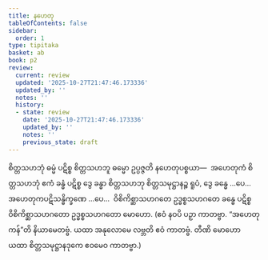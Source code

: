```yaml
---
title: နဟေတု
tableOfContents: false
sidebar:
  order: 1
type: tipitaka
basket: ab
book: p2
review:
  current: review
  updated: '2025-10-27T21:47:46.173336'
  updated_by: ''
  notes: ''
  history:
  - state: review
    date: '2025-10-27T21:47:46.173336'
    updated_by: ''
    notes: ''
    previous_state: draft
---
```



<ReviewStatus review={frontmatter.review} showDetails={true} />

<HypothesisAnnotation frontmatter={frontmatter} />

<DynamicBreadcrumb />

<Division number="243" book="p2" e="ch" v="38" p="147">

<Paragraph number="2920" book="p2">
စိတ္တသဟဘုံ ဓမ္မံ ပဋိစ္စ စိတ္တသဟဘူ ဓမ္မော ဥပ္ပဇ္ဇတိ နဟေတုပစ္စယာ—  အဟေတုကံ စိတ္တသဟဘုံ ဧကံ ခန္ဓံ ပဋိစ္စ ဒွေ ခန္ဓာ စိတ္တသဟဘု စိတ္တသမုဋ္ဌာနဉ္စ ရူပံ, ဒွေ ခန္ဓေ …ပေ…  အဟေတုကပဋိသန္ဓိက္ခဏေ …ပေ…  ဝိစိကိစ္ဆာသဟဂတေ ဥဒ္ဓစ္စသဟဂတေ ခန္ဓေ ပဋိစ္စ ဝိစိကိစ္ဆာသဟဂတော ဥဒ္ဓစ္စသဟဂတော မောဟော. (ဧဝံ နဝပိ ပဉှာ ကာတဗ္ဗာ. “အဟေတုကန်”တိ နိယာမေတဗ္ဗံ. ယထာ အနုလောမေ လဗ္ဘတိ ဧဝံ ကာတဗ္ဗံ. တီဏိ မောဟော ယထာ စိတ္တသမုဋ္ဌာနဒုကေ ဧဝမေဝ ကာတဗ္ဗာ.)
</Paragraph>
</Division>